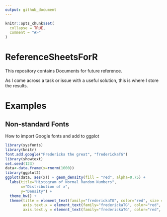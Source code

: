 ```yaml
---
output: github_document
---
```

<!-- README.md is generated from README.Rmd. Please edit that file -->

```r
knitr::opts_chunk$set(
  collapse = TRUE,
  comment = "#>"
)
```

# ReferenceSheetsForR 

This repository contains Documents for future reference.  

As I come across a task or issue with a useful solution, this is where I store the results.  

# Examples  

## Non-standard Fonts  
How to import Google fonts and add to ggplot  
```r
library(sysfonts)
library(knitr)
font.add.google("Fredericka the great", "frederickaTG")
library(showtext)
set.seed(123)
data<-data.frame(x=rnorm(1000))
library(ggplot2)
ggplot(data, aes(x)) + geom_density(fill = "red", alpha=0.75) + 
  labs(title="Histogram of Normal Random Numbers",
       x="Distribution of x",
       y="Density") +
  theme_bw() + 
  theme(title = element_text(family="frederickaTG", color="red", size = 18),
        axis.text.x = element_text(family="frederickaTG", color="red", size = 12),
        axis.text.y = element_text(family="frederickaTG", color="red", size = 12))        
```


